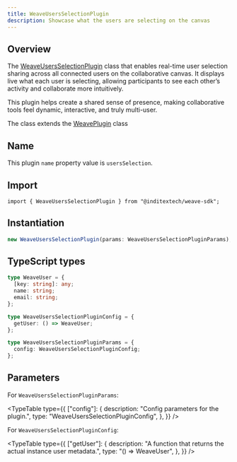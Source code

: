 ```yaml
---
title: WeaveUsersSelectionPlugin
description: Showcase what the users are selecting on the canvas
---
```



## Overview

The [WeaveUsersSelectionPlugin](https://github.com/InditexTech/weavejs/blob/main/code/packages/sdk/src/plugins/users-selector/users-selector.ts)
class that enables real-time user selection sharing across all connected users on the collaborative canvas. It displays live
what each user is selecting, allowing participants to see each other’s activity and collaborate more intuitively.

This plugin helps create a shared sense of presence, making collaborative tools feel dynamic, interactive, and
truly multi-user.

The class extends the [WeavePlugin](/docs/sdk/api-reference/plugins/plugin) class

## Name

This plugin `name` property value is `usersSelection`.

## Import

```shell
import { WeaveUsersSelectionPlugin } from "@inditextech/weave-sdk";
```

## Instantiation

```ts
new WeaveUsersSelectionPlugin(params: WeaveUsersSelectionPluginParams);
```

## TypeScript types

```ts
type WeaveUser = {
  [key: string]: any;
  name: string;
  email: string;
};

type WeaveUsersSelectionPluginConfig = {
  getUser: () => WeaveUser;
};

type WeaveUsersSelectionPluginParams = {
  config: WeaveUsersSelectionPluginConfig;
};
```

## Parameters

For `WeaveUsersSelectionPluginParams`:

<TypeTable
  type={{
    ["config"]: {
      description: "Config parameters for the plugin.",
      type: "WeaveUsersSelectionPluginConfig",
    },
  }}
/>

For `WeaveUsersSelectionPluginConfig`:

<TypeTable
  type={{
    ["getUser"]: {
      description: "A function that returns the actual instance user metadata.",
      type: "() => WeaveUser",
    },
  }}
/>
